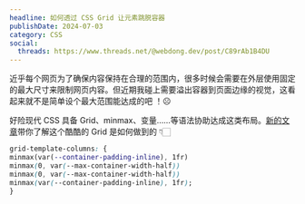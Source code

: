 ```yaml
---
headline: 如何透过 CSS Grid 让元素跳脱容器
publishDate: 2024-07-03
category: CSS
social:
  threads: https://www.threads.net/@webdong.dev/post/C89rAb1B4DU
---
```


近乎每个网页为了确保内容保持在合理的范围内，很多时候会需要在外层使用固定的最大尺寸来限制网页内容。但近期我碰上需要溢出容器到页面边缘的视觉，这看起来就不是简单设个最大范围能达成的吧 ！☹

好险现代 CSS 具备 Grid、minmax、变量……等语法协助达成这类布局。[新的文章](https://www.webdong.dev/post/how-to-escape-container-by-using-css-grid/)带你了解这个酷酷的 Grid 是如何做到的 👇🏻

```css
grid-template-columns: {
minmax(var(--container-padding-inline), 1fr)
minmax(0, var(--max-container-width-half))
minmax(0, var(--max-container-width-half))
minmax(var(--container-padding-inline), 1fr);
}
```
